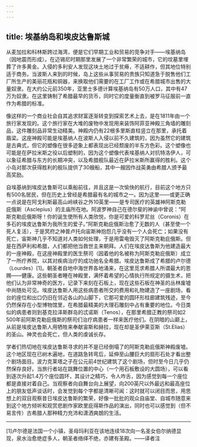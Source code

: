 ```yaml
---
---
---
```

title: 埃基纳岛和埃皮达鲁斯城
---




从麦加拉和科林斯跨过海湾，便是它们早期工业和贸易的竞争对手——埃基纳岛（因地震而形成）。在迈锡尼时期那里发展了一个非常繁荣的城市，它的坟墓里埋葬了许多黄金。入侵的多利安人发现这块土地过于贫瘠，不适耕作，但其地位特别适于商务。当波斯人来到的时候，岛上这些从事贸易的贵族只知道急于脱售他们工厂所生产的美丽花瓶和铜器，来换取他们需要的在工厂工作或在希腊城市出售的大量奴隶。在大约公元前350年，亚里士多德计算埃基纳岛有50万人口，其中有47万为奴隶。在这里铸制了希腊最早的货币，同时它的度量衡直到被罗马征服前一直作为希腊的标准。

像这样的一个商业社会自其追求财富逐渐转变到探索艺术上去，是在1811年由一个旅行家发现的。这个旅行家在大堆的废物中发现用来装饰阿菲亚神殿三角墙的雕刻品，这件雕刻品非常生动精美。神殿内仍有22根多里斯直柱竖立在那里，承托着眉梁。这座神殿可能是埃基纳人在波斯人入侵以前不久建筑的，因为虽然它的建筑是古典式，但它的塑像在很多迹象上都表现出已经颓废的半东方色彩。这个塑像也可能是在萨拉米斯之役以后塑制的，因为这个塑像代表埃基纳人对抗特洛伊人，可以象征希腊与东方的长期冲突，以及希腊舰队最近在萨拉米斯所赢得的胜利。这个小岛对那次获得胜利的舰队提供了30艘船，其中一艘因作战英勇由希腊人颁予最高奖励。

自埃基纳到埃皮达鲁斯可以乘船前往，并且这是一次愉快的航行，目前这个地方只有500名居民，但在历史上曾经是希腊最有名的城市之一。因为这里——或更正确一点说是在阿戈利斯最高山岭峡谷之外10英里——是专司医疗的英雄神阿斯克勒庇俄斯（Asclepius）的主庙所在地。阿波罗神自己在德尔斐的神谕中曾说：“阿斯克勒庇俄斯呀！你的诞生使所有人类欣悦，你是可爱的科罗尼丝（Coronis）在多石的埃皮达鲁斯为我所生的爱子。”阿斯克勒庇俄斯治愈了无数的人（甚至使一个死人复活），于是冥府之神普卢托向宙斯神抱怨几乎没有一个人会死亡；如果没有死亡，宙斯神几乎不知道对人类如何处理，于是用雷电毁灭了阿斯克勒庇俄斯。但是在西萨利和希腊，人们都把他当救世主来朝拜。人们在埃皮达鲁斯为他建造最大的一座神殿，在这座神殿里的医生祭司（因着他的名被称为阿斯克勒庇俄斯）成立了一所疗养院，以其对疾病治疗的成功驰名全希腊。埃皮达鲁斯成了希腊的卢尔德（Lourdes）[1]。朝圣者自地中海世界各地涌来，在这里觅求希腊人所谓最大的恩赐——健康。这些朝圣者睡在神殿里，满怀着希望的心情执行所规定的摄生术，把他们认为非常神奇的医方，记录下来刻在石板上，现在这些石板在神圣的丛林废墟中尚随处可见。埃皮达鲁斯人用这些病患者所交的费用和礼物建造了一座剧场，看台的座位和出口仍旧在邻近各山的山脚下，它那可爱的圆环形柱廊建筑残迹，至今仍然保存在小型博物馆里，在希腊最精美的大理石雕刻中占有重要的地位。今日类似的病患者则到基克拉泽斯群岛的忒诺斯（Tenos），在那里希腊正教的祭司如2 500年前阿斯克勒庇俄斯的祭司们治疗病患者一样来医疗他们。在阴暗的山巅上，从前是埃皮达鲁斯人用牺牲来奉献宙斯和赫拉，现在却是圣伊莱亚斯（St.Elias）的圣山。神灵也会死亡，但人类的虔诚长存。

学者们热切地在埃皮达鲁斯寻求的并不是已经倒塌了的阿斯克勒庇俄斯神殿废墟。这个地区现在已树木遍地，在道路急转弯后，延伸至山腰巨大的扇形石处才看出整个剧场面目。波力克莱塔之子在公元前4世纪建筑了这个剧场，但时至今日几乎仍然保存良好。当旅行者站在跳舞位置的中心（一个用石板敷设的大圆场），可以看到逐次升起1.4万个座位圆环，其设计之精巧，令人咋舌，因为感觉到每一个座位都是直接对着自己。当观察者向自舞台向上展望，向200英尺以外最远和最高座位上的朋友低声谈话时，会发觉到每个字都是清晰可闻：这时就可以闭目而思，用思想上的双目观察昔日埃皮达鲁斯的繁荣，好像一批批的观众自庙堂、自城市随意来到这个地方倾听和观赏悲剧作家欧里庇得斯作品的演出，同时也可以感觉到（但不易言传）古希腊人那种精力充沛和潇洒爽朗的生活。



* * *



[1]卢尔德是法国一个小镇，圣母玛利亚在该地连续18次向一名圣女伯尔纳德显现，泉水治愈绝症多人，朝圣者络绎不绝，亦建有圣殿。——译者注